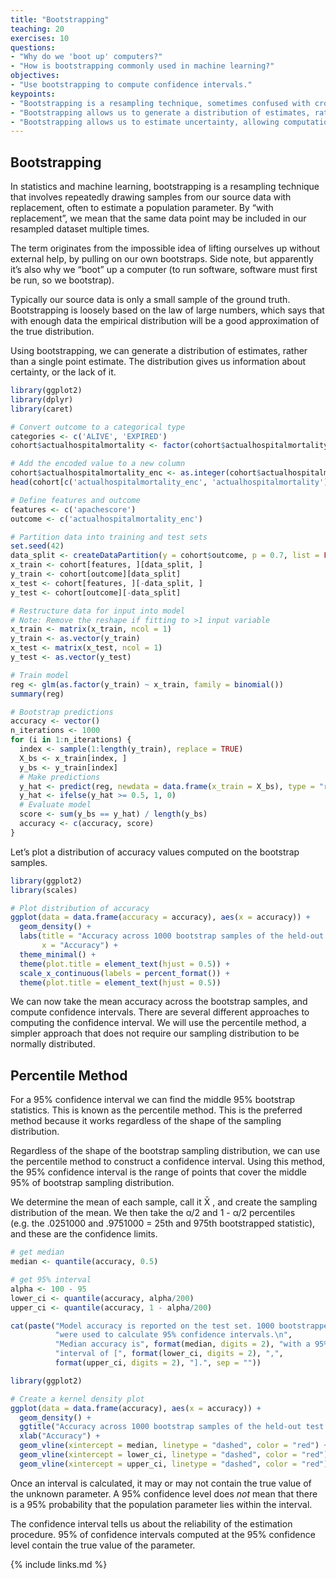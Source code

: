 ```yaml
---
title: "Bootstrapping"
teaching: 20
exercises: 10
questions:
- "Why do we 'boot up' computers?"
- "How is bootstrapping commonly used in machine learning?"
objectives:
- "Use bootstrapping to compute confidence intervals."
keypoints:
- "Bootstrapping is a resampling technique, sometimes confused with cross-validation."
- "Bootstrapping allows us to generate a distribution of estimates, rather than a single point estimate."
- "Bootstrapping allows us to estimate uncertainty, allowing computation of confidence intervals."
---
```


## Bootstrapping

In statistics and machine learning, bootstrapping is a resampling technique that involves repeatedly drawing samples from our source data with replacement, often to estimate a population parameter. By “with replacement”, we mean that the same data point may be included in our resampled dataset multiple times.

The term originates from the impossible idea of lifting ourselves up without external help, by pulling on our own bootstraps. Side note, but apparently it’s also why we “boot” up a computer (to run software, software must first be run, so we bootstrap).

Typically our source data is only a small sample of the ground truth. Bootstrapping is loosely based on the law of large numbers, which says that with enough data the empirical distribution will be a good approximation of the true distribution.

Using bootstrapping, we can generate a distribution of estimates, rather than a single point estimate. The distribution gives us information about certainty, or the lack of it.

```r
library(ggplot2)
library(dplyr)
library(caret)

# Convert outcome to a categorical type
categories <- c('ALIVE', 'EXPIRED')
cohort$actualhospitalmortality <- factor(cohort$actualhospitalmortality, levels = categories)

# Add the encoded value to a new column
cohort$actualhospitalmortality_enc <- as.integer(cohort$actualhospitalmortality)
head(cohort[c('actualhospitalmortality_enc', 'actualhospitalmortality')])

# Define features and outcome
features <- c('apachescore')
outcome <- c('actualhospitalmortality_enc')

# Partition data into training and test sets
set.seed(42)
data_split <- createDataPartition(y = cohort$outcome, p = 0.7, list = FALSE)
x_train <- cohort[features, ][data_split, ]
y_train <- cohort[outcome][data_split]
x_test <- cohort[features, ][-data_split, ]
y_test <- cohort[outcome][-data_split]

# Restructure data for input into model
# Note: Remove the reshape if fitting to >1 input variable
x_train <- matrix(x_train, ncol = 1)
y_train <- as.vector(y_train)
x_test <- matrix(x_test, ncol = 1)
y_test <- as.vector(y_test)

# Train model
reg <- glm(as.factor(y_train) ~ x_train, family = binomial())
summary(reg)

# Bootstrap predictions
accuracy <- vector()
n_iterations <- 1000
for (i in 1:n_iterations) {
  index <- sample(1:length(y_train), replace = TRUE)
  X_bs <- x_train[index, ]
  y_bs <- y_train[index]
  # Make predictions
  y_hat <- predict(reg, newdata = data.frame(x_train = X_bs), type = "response")
  y_hat <- ifelse(y_hat >= 0.5, 1, 0)
  # Evaluate model
  score <- sum(y_bs == y_hat) / length(y_bs)
  accuracy <- c(accuracy, score)
}
```

Let’s plot a distribution of accuracy values computed on the bootstrap samples.

```r
library(ggplot2)
library(scales)

# Plot distribution of accuracy
ggplot(data = data.frame(accuracy = accuracy), aes(x = accuracy)) +
  geom_density() +
  labs(title = "Accuracy across 1000 bootstrap samples of the held-out test set",
       x = "Accuracy") +
  theme_minimal() +
  theme(plot.title = element_text(hjust = 0.5)) +
  scale_x_continuous(labels = percent_format()) +
  theme(plot.title = element_text(hjust = 0.5))

```

<!-- insert figure here -->

We can now take the mean accuracy across the bootstrap samples, and compute confidence intervals. There are several different approaches to computing the confidence interval. We will use the percentile method, a simpler approach that does not require our sampling distribution to be normally distributed.

## Percentile Method

For a 95% confidence interval we can find the middle 95% bootstrap statistics. This is known as the percentile method. This is the preferred method because it works regardless of the shape of the sampling distribution.

Regardless of the shape of the bootstrap sampling distribution, we can use the percentile method to construct a confidence interval. Using this method, the 95% confidence interval is the range of points that cover the middle 95% of bootstrap sampling distribution.

We determine the mean of each sample, call it X̄ , and create the sampling distribution of the mean. We then take the α/2 and 1 - α/2 percentiles (e.g. the .0251000 and .9751000 = 25th and 975th bootstrapped statistic), and these are the confidence limits.

```r
# get median
median <- quantile(accuracy, 0.5)

# get 95% interval
alpha <- 100 - 95
lower_ci <- quantile(accuracy, alpha/200)
upper_ci <- quantile(accuracy, 1 - alpha/200)

cat(paste("Model accuracy is reported on the test set. 1000 bootstrapped samples ",
          "were used to calculate 95% confidence intervals.\n",
          "Median accuracy is", format(median, digits = 2), "with a 95% confidence ",
          "interval of [", format(lower_ci, digits = 2), ",",
          format(upper_ci, digits = 2), "].", sep = ""))

```

<!-- insert output box here -->

```r
library(ggplot2)

# Create a kernel density plot
ggplot(data = data.frame(accuracy), aes(x = accuracy)) +
  geom_density() +
  ggtitle("Accuracy across 1000 bootstrap samples of the held-out test set\nshowing median with 95% confidence intervals") +
  xlab("Accuracy") +
  geom_vline(xintercept = median, linetype = "dashed", color = "red") +
  geom_vline(xintercept = lower_ci, linetype = "dashed", color = "red") +
  geom_vline(xintercept = upper_ci, linetype = "dashed", color = "red")

```

<!-- insert figure here -->

Once an interval is calculated, it may or may not contain the true value of the unknown parameter. A 95% confidence level does *not* mean that there is a 95% probability that the population parameter lies within the interval.

The confidence interval tells us about the reliability of the estimation procedure. 95% of confidence intervals computed at the 95% confidence level contain the true value of the parameter.

{% include links.md %}